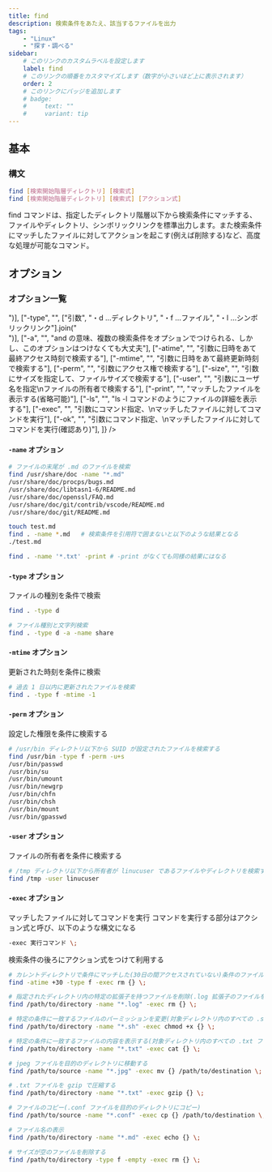```yaml
---
title: find
description: 検索条件をあたえ、該当するファイルを出力
tags:
    - "Linux"
    - "探す・調べる"
sidebar:
    # このリンクのカスタムラベルを設定します
    label: find
    # このリンクの順番をカスタマイズします（数字が小さいほど上に表示されます）
    order: 2
    # このリンクにバッジを追加します
    # badge:
    #     text: ""
    #     variant: tip
---
```



## 基本

### 構文

```bash frame="none"
find [検索開始階層ディレクトリ] [検索式]
find [検索開始階層ディレクトリ] [検索式] [アクション式]
```

find コマンドは、指定したディレクトリ階層以下から検索条件にマッチする、ファイルやディレクトリ、シンボリックリンクを標準出力します。また検索条件にマッチしたファイルに対してアクションを起こす(例えば削除する)など、高度な処理が可能なコマンド。

## オプション

### オプション一覧

<Table
    caption=""
    columns={["オプション", "省略なし", "説明"]}
    data={[
        ["-name", "", ["引数", "・`‘ファイル名’`", "`*` 、`?`などの正規表現も使える"].join("<br>")],
        ["-type", "", ["引数", "・d …ディレクトリ", "・f …ファイル", "・l …シンボリックリンク"].join("<br>")],
        ["-a", "", "and の意味、複数の検索条件をオプションでつけられる、しかし、このオプションはつけなくても大丈夫"],
        ["-atime", "", "引数に日時をあて最終アクセス時刻で検索する"],
        ["-mtime", "", "引数に日時をあて最終更新時刻で検索する"],
        ["-perm", "", "引数にアクセス権で検索する"],
        ["-size", "", "引数にサイズを指定して、ファイルサイズで検索する"],
        ["-user", "", "引数にユーザ名を指定\nファイルの所有者で検索する"],
        ["-print", "", "マッチしたファイルを表示する(省略可能)"],
        ["-ls", "", "ls -l コマンドのようにファイルの詳細を表示する"],
        ["-exec", "", "引数にコマンド指定、\nマッチしたファイルに対してコマンドを実行"],
        ["-ok", "", "引数にコマンド指定、\nマッチしたファイルに対してコマンドを実行(確認あり)"],
    ]}
/>

#### `-name` オプション

```bash frame="none"
# ファイルの末尾が .md のファイルを検索
find /usr/share/doc -name "*.md"
/usr/share/doc/procps/bugs.md
/usr/share/doc/libtasn1-6/README.md
/usr/share/doc/openssl/FAQ.md
/usr/share/doc/git/contrib/vscode/README.md
/usr/share/doc/git/README.md

touch test.md
find . -name *.md   # 検索条件を引用符で囲まないと以下のような結果となる
./test.md

find . -name '*.txt' -print # -print がなくても同様の結果にはなる
```

#### `-type` オプション

ファイルの種別を条件で検索

```bash frame="none"
find . -type d

# ファイル種別と文字列検索
find . -type d -a -name share
```

#### `-mtime` オプション

更新された時刻を条件に検索

```bash frame="none"
# 過去 1 日以内に更新されたファイルを検索
find . -type f -mtime -1
```

#### `-perm` オプション

設定した権限を条件に検索する

```bash frame="none"
# /usr/bin ディレクトリ以下から SUID が設定されたファイルを検索する
find /usr/bin -type f -perm -u+s
/usr/bin/passwd
/usr/bin/su
/usr/bin/umount
/usr/bin/newgrp
/usr/bin/chfn
/usr/bin/chsh
/usr/bin/mount
/usr/bin/gpasswd
```

#### `-user` オプション

ファイルの所有者を条件に検索する

```bash frame="none"
# /tmp ディレクトリ以下から所有者が linucuser であるファイルやディレクトリを検索する
find /tmp -user linucuser
```

#### `-exec` オプション

マッチしたファイルに対してコマンドを実行
コマンドを実行する部分はアクション式と呼び、以下のような構文になる

```bash frame="none"
-exec 実行コマンド \;
```

検索条件の後ろにアクション式をつけて利用する

```bash frame="none"
# カレントディレクトリで条件にマッチした(30日の間アクセスされていない)条件のファイルを削除する
find -atime +30 -type f -exec rm {} \;

# 指定されたディレクトリ内の特定の拡張子を持つファイルを削除(.log 拡張子のファイルを削除する)
find /path/to/directory -name "*.log" -exec rm {} \;

# 特定の条件に一致するファイルのパーミッションを変更(対象ディレクトリ内のすべての .sh ファイルに実行権限を追加)
find /path/to/directory -name "*.sh" -exec chmod +x {} \;

# 特定の条件に一致するファイルの内容を表示する(対象ディレクトリ内のすべての .txt ファイルの内容を表示する)
find /path/to/directory -name "*.txt" -exec cat {} \;

# jpeg ファイルを目的のディレクトリに移動する
find /path/to/source -name "*.jpg" -exec mv {} /path/to/destination \;

# .txt ファイルを gzip で圧縮する
find /path/to/directory -name "*.txt" -exec gzip {} \;

# ファイルのコピー(.conf ファイルを目的のディレクトリにコピー)
find /path/to/source -name "*.conf" -exec cp {} /path/to/destination \;

# ファイル名の表示
find /path/to/directory -name "*.md" -exec echo {} \;

# サイズが空のファイルを削除する
find /path/to/directory -type f -empty -exec rm {} \;
```
